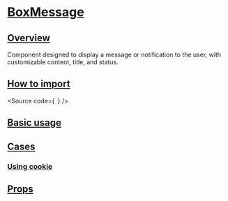 

<Meta of={Stories} />

# [BoxMessage](#boxmessage)

## [Overview](#overview)

Component designed to display a message or notification to the user, with customizable content, title, and status.

## [How to import](#how-to-import)

<Source
  code={`
`}
/>

## [Basic usage](#basic-usage)

<Canvas of={Stories.Base} />

## [Cases](#cases)

### [Using cookie](#using-cookie)

<Canvas of={CaseStories.Cookie} />

## [Props](#props)

<ArgTypes of={Stories} />
